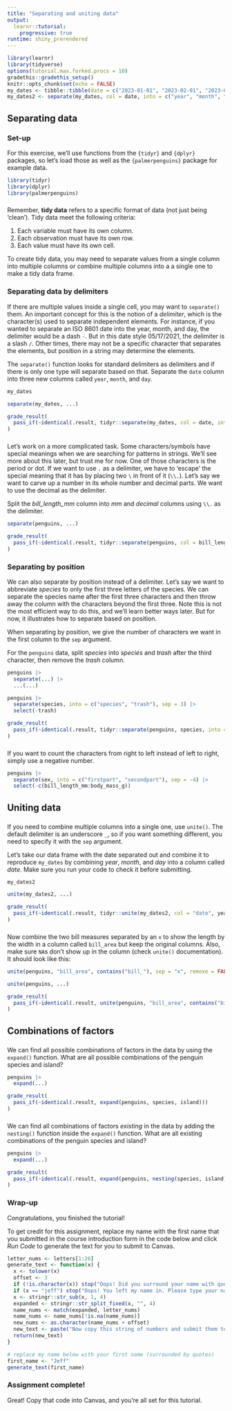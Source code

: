 ```yaml
---
title: "Separating and uniting data"
output: 
  learnr::tutorial:
    progressive: true
runtime: shiny_prerendered
---
```


```r
library(learnr)
library(tidyverse)
options(tutorial.max.forked.procs = 10)
gradethis::gradethis_setup()
knitr::opts_chunk$set(echo = FALSE)
my_dates <- tibble::tibble(date = c("2023-01-01", "2023-02-01", "2023-03-01", "2023-04-01", "2023-05-01"))
my_dates2 <- separate(my_dates, col = date, into = c("year", "month", "day"))
```


## Separating data

### Set-up

For this exercise, we'll use functions from the `{tidyr}` and `{dplyr}` packages, so let's load those as well as the `{palmerpenguins}` package for example data.

```r
library(tidyr)
library(dplyr)
library(palmerpenguins)
```

###

Remember, **tidy data** refers to a specific format of data (not just being 'clean'). Tidy data meet the following criteria:

1. Each variable must have its own column.
1. Each observation must have its own row.
1. Each value must have its own cell.

To create tidy data, you may need to separate values from a single column into multiple columns or combine multiple columns into a a single one to make a tidy data frame. 

### Separating data by delimiters

If there are multiple values inside a single cell, you may want to `separate()` them. An important concept for this is the notion of a _delimiter_, which is the character(s) used to separate independent elements. For instance, if you wanted to separate an ISO 8601 date into the year, month, and day, the delimiter would be a dash `-`. But in this date style 05/17/2021, the delimiter is a slash `/`. Other times, there may not be a specific character that separates the elements, but position in a string may determine the elements. 

The `separate()` function looks for standard delimiters as delimiters and if there is only one type will separate based on that. Separate the `date` column into three new columns called `year`, `month`, and `day`.

```r
my_dates
```

```r
separate(my_dates, ...)
```
 
```r
grade_result(
  pass_if(~identical(.result, tidyr::separate(my_dates, col = date, into = c("year", "month", "day"))))
)
```


###

Let's work on a more complicated task. Some characters/symbols have special meanings when we are searching for patterns in strings. We'll see more about this later, but trust me for now. One of those characters is the period or dot. If we want to use `.` as a delimiter, we have to 'escape' the special meaning that it has by placing two `\` in front of it (`\\.`). Let's say we want to carve up a number in its whole number and decimal parts. We want to use the decimal as the delimiter.

Split the _bill_length_mm_ column into _mm_ and _decimal_ columns using `\\.` as the delimiter.

```r
separate(penguins, ...)
```
 
```r
grade_result(
  pass_if(~identical(.result, tidyr::separate(penguins, col = bill_length_mm, into = c("mm", "decimal"), sep = "\\.")))
)
```

### Separating by position

We can also separate by position instead of a delimiter. Let's say we want to abbreviate _species_ to only the first three letters of the species. We can separate the species name after the first three characters and then throw away the column with the characters beyond the first three. Note this is not the most efficient way to do this, and we'll learn better ways later. But for now, it illustrates how to separate based on position.

When separating by position, we give the number of characters we want in the first column to the `sep` argument.

For the `penguins` data, split _species_ into _species_ and _trash_ after the third character, then remove the _trash_ column.

```r
penguins |> 
  separate(...) |> 
  ...(...)
```
 
```r
penguins |> 
  separate(species, into = c("species", "trash"), sep = 3) |> 
  select(-trash)
```

```r
grade_result(
  pass_if(~identical(.result, tidyr::separate(penguins, species, into = c("species", "trash"), sep = 3) |> select(-trash)))
)
```


###

If you want to count the characters from right to left instead of left to right, simply use a negative number.

```r
penguins |> 
  separate(sex, into = c("firstpart", "secondpart"), sep = -4) |> 
  select(-c(bill_length_mm:body_mass_g))
```


## Uniting data

### 

If you need to combine multiple columns into a single one, use `unite()`. The default delimiter is an underscore `_`, so if you want something different, you need to specify it with the `sep` argument.

Let's take our data frame with the date separated out and combine it to reproduce `my_dates` by combining _year_, _month_, and _day_ into a column called _date_. Make sure you run your code to check it before submitting.

```r
my_dates2
```

```r
unite(my_dates2, ...)
```
 
```r
grade_result(
  pass_if(~identical(.result, tidyr::unite(my_dates2, col = "date", year:day, sep = "-")))
)
```

###

Now combine the two bill measures separated by an `x` to show the length by the width in a column called `bill_area` but keep the original columns. Also, make sure `NA`s don't show up in the column (check `unite()` documentation). It should look like this:
```r
unite(penguins, "bill_area", contains("bill_"), sep = "x", remove = FALSE, na.rm = TRUE)
```

```r
unite(penguins, ...)
```
 
```r
grade_result(
  pass_if(~identical(.result, unite(penguins, "bill_area", contains("bill_"), sep = "x", remove = FALSE, na.rm = TRUE)))
)
```


## Combinations of factors

###

<!-- When data are _implicitly_ missing from our data set, they simply don't exist in the data. This contrasts with _explicitly_ missing data which are present in the data and signaled by `NA`s.  -->

We can find all possible combinations of factors in the data by using the `expand()` function. What are all possible combinations of the penguin species and island?

```r
penguins |> 
  expand(...)
```
 
```r
grade_result(
  pass_if(~identical(.result, expand(penguins, species, island)))
)
```

###

We can find all combinations of factors *existing* in the data by adding the `nesting()` function inside the `expand()` function. What are all existing combinations of the penguin species and island?

```r
penguins |> 
  expand(...)
```
 
```r
grade_result(
  pass_if(~identical(.result, expand(penguins, nesting(species, island))))
)
```

### 

### Wrap-up

Congratulations, you finished the tutorial!

To get credit for this assignment, replace my name with the first name that you submitted in the course introduction form in the code below and click *Run Code* to generate the text for you to submit to Canvas. 

```r
letter_nums <- letters[1:26]
generate_text <- function(x) {
  x <- tolower(x)
  offset <- 3
  if (!is.character(x)) stop("Oops! Did you surround your name with quotation marks?")
  if (x == "jeff") stop("Oops! You left my name in. Please type your name.")
  x <- stringr::str_sub(x, 1, 4)
  expanded <- stringr::str_split_fixed(x, "", 4)
  name_nums <- match(expanded, letter_nums)
  name_nums <- name_nums[!is.na(name_nums)]
  new_nums <- as.character(name_nums + offset)
  new_text <- paste("Now copy this string of numbers and submit them to Canvas:", stringr::str_c(new_nums, collapse = ""))
  return(new_text)
}
```

```r
# replace my name below with your first name (surrounded by quotes)
first_name <- "Jeff"
generate_text(first_name)
```

### Assignment complete!

Great! Copy that code into Canvas, and you're all set for this tutorial.

